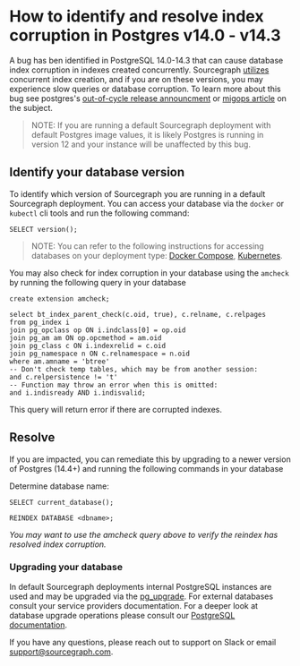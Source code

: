 # How to identify and resolve index corruption in Postgres v14.0 - v14.3

A bug has ben identified in PostgreSQL 14.0-14.3 that can cause database index corruption in indexes created concurrently. Sourcegraph [utilizes](https://sourcegraph.com/search?q=context:global+repo:%5Egithub%5C.com/sourcegraph/sourcegraph%24+CREATE+INDEX+AND+CONCURRENTLY&patternType=standard) concurrent index creation, and if you are on these versions, you may experience slow queries or database corruption. To learn more about this bug see postgres's [out-of-cycle release announcment](https://www.postgresql.org/message-id/165473835807.573551.1512237163040609764%40wrigleys.postgresql.org) or [migops article](https://www.migops.com/blog/important-postgresql-14-update-to-avoid-silent-corruption-of-indexes/) on the subject.

> NOTE: If you are running a default Sourcegraph deployment with default Postgres image values, it is likely Postgres is running in version 12 and your instance will be unaffected by this bug.

## Identify your database version
To identify which version of Sourcegraph you are running in a default Sourcegraph deployment. You can access your database via the `docker` or `kubectl` cli tools and run the following command:
```
SELECT version();
```
> NOTE: You can refer to the following instructions for accessing databases on your deployment type: [Docker Compose](/admin/deploy/docker-compose/index#access-the-database), [Kubernetes](/admin/deploy/kubernetes/operations#access-the-database).

You may also check for index corruption in your database using the `amcheck` by running the following query in your database
```
create extension amcheck;

select bt_index_parent_check(c.oid, true), c.relname, c.relpages
from pg_index i
join pg_opclass op ON i.indclass[0] = op.oid
join pg_am am ON op.opcmethod = am.oid
join pg_class c ON i.indexrelid = c.oid
join pg_namespace n ON c.relnamespace = n.oid
where am.amname = 'btree'
-- Don't check temp tables, which may be from another session:
and c.relpersistence != 't'
-- Function may throw an error when this is omitted:
and i.indisready AND i.indisvalid;
```
This query will return error if there are corrupted indexes.

## Resolve
If you are impacted, you can remediate this by upgrading to a newer version of Postgres (14.4+) and running the following commands in your database

Determine database name:
```
SELECT current_database();
```
```
REINDEX DATABASE <dbname>;
```
*You may want to use the amcheck query above to verify the reindex has resolved index corruption.*

### Upgrading your database

In default Sourcegraph deployments internal PostgreSQL instances are used and may be upgraded via the [pg_upgrade](https://www.postgresql.org/docs/11/pgupgrade.html). For external databases consult your service providers documentation. For a deeper look at database upgrade operations please consult our [PostgreSQL documentation](/admin/postgres#upgrading-postgresql).

If you have any questions, please reach out to support on Slack or email support@sourcegraph.com.
